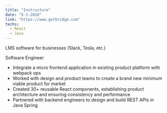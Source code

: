 ```yaml
---
title: "Instructure"
date: "5-1-2018"
link: "https://www.getbridge.com"
techs: 
  - React
  - Java
---
```


LMS software for businesses (Slack, Tesla, etc.)      

Software Engineer

* Integrate a micro frontend application in existing product platform with webpack ops
* Worked with design and product teams to create a brand new minimum viable product for market
* Created 30+ reusable React components, establishing product architecture and ensuring consistency and performance
* Partnered with backend engineers to design and build REST APIs in Java Spring
